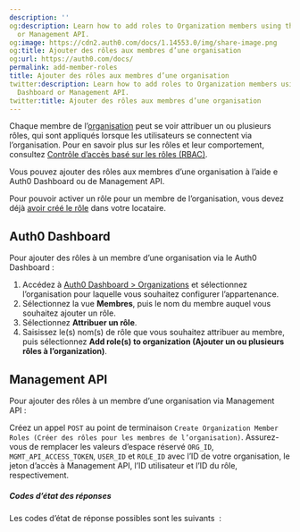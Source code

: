 ```yaml
---
description: ''
og:description: Learn how to add roles to Organization members using the Auth0 Dashboard
  or Management API.
og:image: https://cdn2.auth0.com/docs/1.14553.0/img/share-image.png
og:title: Ajouter des rôles aux membres d’une organisation
og:url: https://auth0.com/docs/
permalink: add-member-roles
title: Ajouter des rôles aux membres d’une organisation
twitter:description: Learn how to add roles to Organization members using the Auth0
  Dashboard or Management API.
twitter:title: Ajouter des rôles aux membres d’une organisation
---
```


Chaque membre de l’[organisation](/organizations/organizations-overview) peut se voir attribuer un ou plusieurs rôles, qui sont appliqués lorsque les utilisateurs se connectent via l’organisation. Pour en savoir plus sur les rôles et leur comportement, consultez [Contrôle d’accès basé sur les rôles (RBAC)](/rbac).

Vous pouvez ajouter des rôles aux membres d’une organisation à l’aide e Auth0 Dashboard ou de Management API.

Pour pouvoir activer un rôle pour un membre de l’organisation, vous devez déjà [avoir créé le rôle](/rbac/roles/create-roles) dans votre locataire.

## Auth0 Dashboard

Pour ajouter des rôles à un membre d’une organisation via le Auth0 Dashboard :

1. Accédez à [Auth0 Dashboard > Organizations](%24%7Bmanage_url%7D/#/organizations) et sélectionnez l’organisation pour laquelle vous souhaitez configurer l’appartenance.
2. Sélectionnez la vue **Membres**, puis le nom du membre auquel vous souhaitez ajouter un rôle.
3. Sélectionnez **Attribuer un rôle**.
4. Saisissez le(s) nom(s) de rôle que vous souhaitez attribuer au membre, puis sélectionnez **Add role(s) to organization (Ajouter un ou plusieurs rôles à l’organization)**.

## Management API

Pour ajouter des rôles à un membre d’une organisation via Management API :
 
Créez un appel `POST` au point de terminaison `Create Organization Member Roles (Créer des rôles pour les membres de l’organisation)`. Assurez-vous de remplacer les valeurs d’espace réservé `ORG_ID`, `MGMT_API_ACCESS_TOKEN`, `USER_ID` et `ROLE_ID` avec l’ID de votre organisation, le jeton d’accès à Management API, l’ID utilisateur et l’ID du rôle, respectivement.







##### Codes d’état des réponses

Les codes d’état de réponse possibles sont les suivants  :